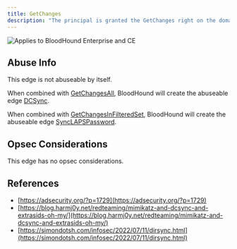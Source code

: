 ```yaml
---
title: GetChanges
description: "The principal is granted the GetChanges right on the domain."
---
```

<img noZoom src="/assets/enterprise-AND-community-edition-pill-tag.svg" alt="Applies to BloodHound Enterprise and CE"/>


## Abuse Info

This edge is not abuseable by itself.

When combined with [GetChangesAll](https://github.com/SpecterOps/bloodhound-docs/blob/main//resources/edges/get-changes-all), BloodHound will create the abuseable edge [DCSync](https://github.com/SpecterOps/bloodhound-docs/blob/main//resources/edges/dc-sync).

When combined with [GetChangesInFilteredSet](https://github.com/SpecterOps/bloodhound-docs/blob/main//resources/edges/get-changes-in-filtered-set), BloodHound will create the abuseable edge [SyncLAPSPassword](https://github.com/SpecterOps/bloodhound-docs/blob/main//resources/edges/sync-laps-password).

## Opsec Considerations

This edge has no opsec considerations.

## References

* [https://adsecurity.org/?p=1729](https://adsecurity.org/?p=1729)
* [https://blog.harmj0y.net/redteaming/mimikatz-and-dcsync-and-extrasids-oh-my/](https://blog.harmj0y.net/redteaming/mimikatz-and-dcsync-and-extrasids-oh-my/)
* [https://simondotsh.com/infosec/2022/07/11/dirsync.html](https://simondotsh.com/infosec/2022/07/11/dirsync.html)

